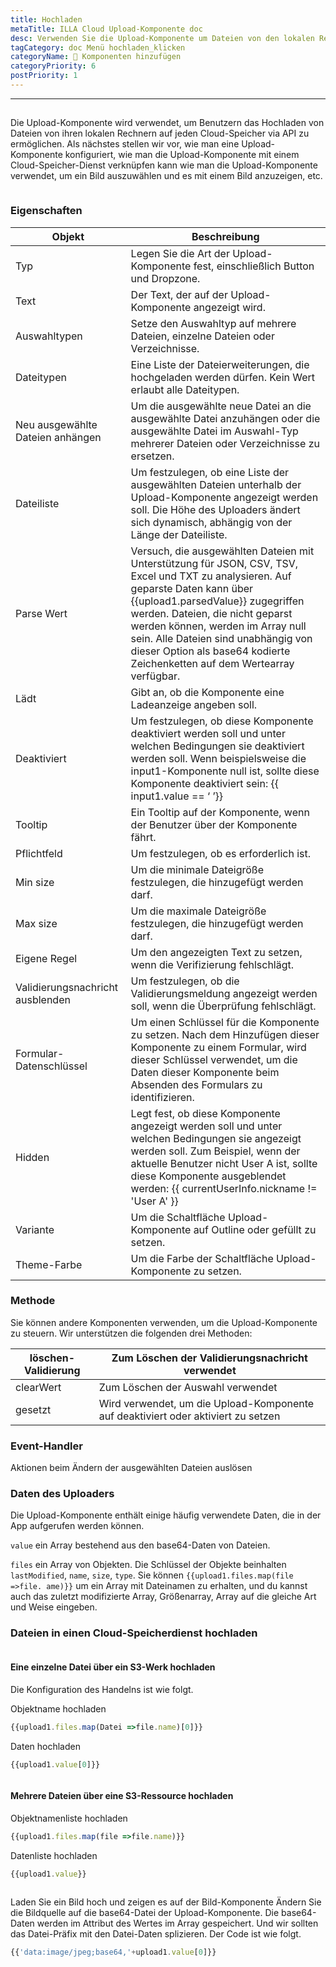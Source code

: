 ```yaml
---
title: Hochladen
metaTitle: ILLA Cloud Upload-Komponente doc
desc: Verwenden Sie die Upload-Komponente um Dateien von den lokalen Rechnern auf jeden Cloud-Speicher hochzuladen
tagCategory: doc Menü hochladen_klicken
categoryName: 🧬 Komponenten hinzufügen
categoryPriority: 6
postPriority: 1
---
```


* * *

## <h2 hidden>Hochladen</h2>

Die Upload-Komponente wird verwendet, um Benutzern das Hochladen von Dateien von ihren lokalen Rechnern auf jeden Cloud-Speicher via API zu ermöglichen. Als nächstes stellen wir vor, wie man eine Upload-Komponente konfiguriert, wie man die Upload-Komponente mit einem Cloud-Speicher-Dienst verknüpfen kann wie man die Upload-Komponente verwendet, um ein Bild auszuwählen und es mit einem Bild anzuzeigen, etc.

<img src='https://cdn.illacloud.com/official-website/img/docs/upload1.png' alt="" />

### Eigenschaften

| Objekt                           | Beschreibung                                                                                                                                                                                                                                                                                                                                                       |
| -------------------------------- | ------------------------------------------------------------------------------------------------------------------------------------------------------------------------------------------------------------------------------------------------------------------------------------------------------------------------------------------------------------------ |
| Typ                              | Legen Sie die Art der Upload-Komponente fest, einschließlich Button und Dropzone.                                                                                                                                                                                                                                                                                  |
| Text                             | Der Text, der auf der Upload-Komponente angezeigt wird.                                                                                                                                                                                                                                                                                                            |
| Auswahltypen                     | Setze den Auswahltyp auf mehrere Dateien, einzelne Dateien oder Verzeichnisse.                                                                                                                                                                                                                                                                                     |
| Dateitypen                       | Eine Liste der Dateierweiterungen, die hochgeladen werden dürfen. Kein Wert erlaubt alle Dateitypen.                                                                                                                                                                                                                                                               |
| Neu ausgewählte Dateien anhängen | Um die ausgewählte neue Datei an die ausgewählte Datei anzuhängen oder die ausgewählte Datei im Auswahl-Typ mehrerer Dateien oder Verzeichnisse zu ersetzen.                                                                                                                                                                                                       |
| Dateiliste                       | Um festzulegen, ob eine Liste der ausgewählten Dateien unterhalb der Upload-Komponente angezeigt werden soll. Die Höhe des Uploaders ändert sich dynamisch, abhängig von der Länge der Dateiliste.                                                                                                                                                                 |
| Parse Wert                       | Versuch, die ausgewählten Dateien mit Unterstützung für JSON, CSV, TSV, Excel und TXT zu analysieren. Auf geparste Daten kann über {{upload1.parsedValue}} zugegriffen werden. Dateien, die nicht geparst werden können, werden im Array null sein. Alle Dateien sind unabhängig von dieser Option als base64 kodierte Zeichenketten auf dem Wertearray verfügbar. |
| Lädt                             | Gibt an, ob die Komponente eine Ladeanzeige angeben soll.                                                                                                                                                                                                                                                                                                          |
| Deaktiviert                      | Um festzulegen, ob diese Komponente deaktiviert werden soll und unter welchen Bedingungen sie deaktiviert werden soll. Wenn beispielsweise die input1-Komponente null ist, sollte diese Komponente deaktiviert sein: {{ input1.value == ‘ ’}}                                                                                                                      |
| Tooltip                          | Ein Tooltip auf der Komponente, wenn der Benutzer über der Komponente fährt.                                                                                                                                                                                                                                                                                       |
| Pflichtfeld                      | Um festzulegen, ob es erforderlich ist.                                                                                                                                                                                                                                                                                                                            |
| Min size                         | Um die minimale Dateigröße festzulegen, die hinzugefügt werden darf.                                                                                                                                                                                                                                                                                               |
| Max size                         | Um die maximale Dateigröße festzulegen, die hinzugefügt werden darf.                                                                                                                                                                                                                                                                                               |
| Eigene Regel                     | Um den angezeigten Text zu setzen, wenn die Verifizierung fehlschlägt.                                                                                                                                                                                                                                                                                             |
| Validierungsnachricht ausblenden | Um festzulegen, ob die Validierungsmeldung angezeigt werden soll, wenn die Überprüfung fehlschlägt.                                                                                                                                                                                                                                                                |
| Formular-Datenschlüssel          | Um einen Schlüssel für die Komponente zu setzen. Nach dem Hinzufügen dieser Komponente zu einem Formular, wird dieser Schlüssel verwendet, um die Daten dieser Komponente beim Absenden des Formulars zu identifizieren.                                                                                                                                           |
| Hidden                           | Legt fest, ob diese Komponente angezeigt werden soll und unter welchen Bedingungen sie angezeigt werden soll. Zum Beispiel, wenn der aktuelle Benutzer nicht User A ist, sollte diese Komponente ausgeblendet werden: {{ currentUserInfo.nickname != 'User A' }}                                                                                                   |
| Variante                         | Um die Schaltfläche Upload-Komponente auf Outline oder gefüllt zu setzen.                                                                                                                                                                                                                                                                                          |
| Theme-Farbe                      | Um die Farbe der Schaltfläche Upload-Komponente zu setzen.                                                                                                                                                                                                                                                                                                         |

### Methode

Sie können andere Komponenten verwenden, um die Upload-Komponente zu steuern. Wir unterstützen die folgenden drei Methoden:

| löschen-Validierung | Zum Löschen der Validierungsnachricht verwendet                                   |
| ------------------- | --------------------------------------------------------------------------------- |
| clearWert           | Zum Löschen der Auswahl verwendet                                                 |
| gesetzt             | Wird verwendet, um die Upload-Komponente auf deaktiviert oder aktiviert zu setzen |

### Event-Handler

Aktionen beim Ändern der ausgewählten Dateien auslösen

### Daten des Uploaders

Die Upload-Komponente enthält einige häufig verwendete Daten, die in der App aufgerufen werden können.

`value` ein Array bestehend aus den base64-Daten von Dateien. 

`files` ein Array von Objekten. Die Schlüssel der Objekte beinhalten `lastModified`, `name`, `size`, `type`. Sie können `{{upload1.files.map(file =>file. ame)}}` um ein Array mit Dateinamen zu erhalten, und du kannst auch das zuletzt modifizierte Array, Größenarray, Array auf die gleiche Art und Weise eingeben. 

### Dateien in einen Cloud-Speicherdienst hochladen

<img src='https://cdn.illacloud.com/official-website/img/docs/upload2.gif' alt="" />

#### Eine einzelne Datei über ein S3-Werk hochladen

Die Konfiguration des Handelns ist wie folgt. 

Objektname hochladen

```jsx
{{upload1.files.map(Datei =>file.name)[0]}}
```

Daten hochladen

```jsx
{{upload1.value[0]}}
```

<img src='https://cdn.illacloud.com/official-website/img/docs/upload3.png' alt="" />

#### Mehrere Dateien über eine S3-Ressource hochladen

Objektnamenliste hochladen

```jsx
{{upload1.files.map(file =>file.name)}}
```

Datenliste hochladen

```jsx
{{upload1.value}}
```

<img src='https://cdn.illacloud.com/official-website/img/docs/upload4.png' alt="" />

Laden Sie ein Bild hoch und zeigen es auf der Bild-Komponente
Ändern Sie die Bildquelle auf die base64-Datei der Upload-Komponente. Die base64-Daten werden im Attribut des Wertes im Array gespeichert. Und wir sollten das Datei-Präfix mit den Datei-Daten splizieren. Der Code ist wie folgt. 

```jsx
{{'data:image/jpeg;base64,'+upload1.value[0]}}
```

<img src='https://cdn.illacloud.com/official-website/img/docs/upload5.gif' alt="" />
